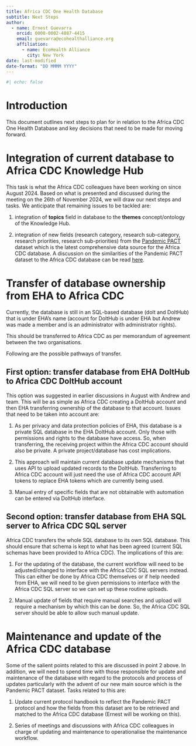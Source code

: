 ```yaml
---
title: Africa CDC One Health Database
subtitle: Next Steps
author:
  - name: Ernest Guevarra
    orcid: 0000-0002-4887-4415
    email: guevarra@ecohealthalliance.org
    affiliation: 
      - name: EcoHealth Alliance
        city: New York
date: last-modified
date-format: "DD MMMM YYYY"
---
```


```r
#| echo: false

```

# Introduction {#introduction}

This document outlines next steps to plan for in relation to the Africa CDC One Health Database and key decisions that need to be made for moving forward.

# Integration of current database to Africa CDC Knowledge Hub

This task is what the Africa CDC colleagues have been working on since August 2024. Based on what is presented and discussed during the meeting on the 26th of November 2024, we will draw our next steps and tasks. We anticipate that remaining issues to be tackled are:

1. integration of **topics** field in database to the **themes** concept/ontology of the Knowledge Hub.

2. integration of new fields (research category, research sub-category, research priorities, research sub-priorities) from the [Pandemic PACT](https://www.pandemicpact.org) dataset which is the latest comprehensive data source for the Africa CDC database. A discussion on the similarities of the Pandemic PACT dataset to the Africa CDC database can be read [here](https://ecohealthalliance.github.io/acdc-db-search/pandemic_pact_review.html).


# Transfer of database ownership from EHA to Africa CDC

Currently, the database is still in an SQL-based database (dolt and DoltHub) that is under EHA's name (account for DoltHub is under EHA but Andrew was made a member and is an administrator with administrator rights).

This should be transferred to Africa CDC as per memorandum of agreement between the two organisations.

Following are the possible pathways of transfer.

## First option: transfer database from EHA DoltHub to Africa CDC DoltHub account

This option was suggested in earlier discussions in August with Andrew and team. This will be as simple as Africa CDC creating a DoltHub account and then EHA transferring ownership of the database to that account. Issues that need to be taken into account are:

1. As per privacy and data protection policies of EHA, this database is a private SQL database in the EHA DoltHub account. Only those with permissions and rights to the database have access. So, when transferring, the receiving project within the Africa CDC account should also be private. A private project/database has cost implications.

2. This approach will maintain current database update mechanisms that uses API to upload updated records to the DoltHub. Transferring to Africa CDC account will just need the use of Africa CDC account API tokens to replace EHA tokens which are currently being used.

3. Manual entry of specific fields that are not obtainable with automation can be entered via DoltHub interface.

## Second option: transfer database from EHA SQL server to Africa CDC SQL server

Africa CDC transfers the whole SQL database to its own SQL database. This should ensure that schema is kept to what has been agreed (current SQL schemas have been provided to Africa CDC). The implications of this are:

1. For the updating of the database, the current workflow will need to be adjusted/changed to interface with the Africa CDC SQL servers instead. This can either be done by Africa CDC themselves or if help needed from EHA, we will need to be given permissions to interface with the Africa CDC SQL server so we can set up these routine uploads.

2. Manual update of fields that require manual searches and upload will require a mechanism by which this can be done. So, the Africa CDC SQL server should be able to allow such manual update.


# Maintenance and update of the Africa CDC database

Some of the salient points related to this are discussed in point 2 above. In addition, we will need to spend time with those responsible for update and maintenance of the database with regard to the protocols and process of updates particularly with the advent of our new main source which is the Pandemic PACT dataset. Tasks related to this are:

1. Update current protocol handbook to reflect the Pandemic PACT protocol and how the fields from this dataset are to be retrieved and matched to the Africa CDC database (Ernest will be working on this).

2. Series of meetings and discussions with Africa CDC colleagues in charge of updating and maintenance to operationalise the maintenance workflow.

